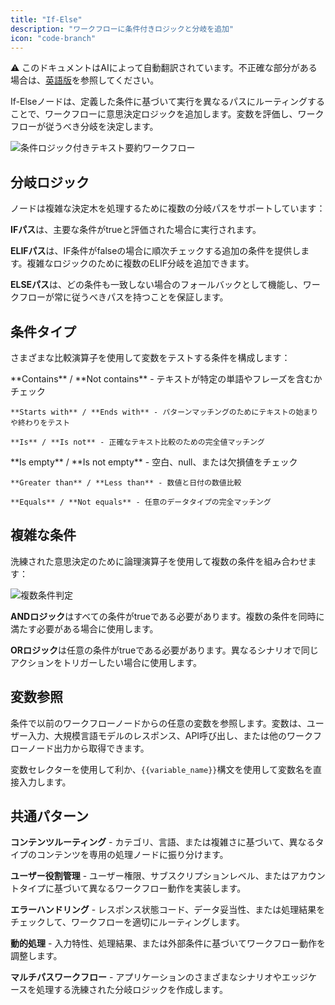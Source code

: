 ```yaml
---
title: "If-Else"
description: "ワークフローに条件付きロジックと分岐を追加"
icon: "code-branch"
---
```


<Note> ⚠️ このドキュメントはAIによって自動翻訳されています。不正確な部分がある場合は、[英語版](/en/documentation/pages/nodes/ifelse)を参照してください。</Note>


If-Elseノードは、定義した条件に基づいて実行を異なるパスにルーティングすることで、ワークフローに意思決定ロジックを追加します。変数を評価し、ワークフローが従うべき分岐を決定します。

<Frame caption="If-Else条件分岐の例">
  <img src="https://assets-docs.dify.ai/dify-enterprise-mintlify/en/guides/workflow/node/d26ffff1b2ad0989d46e80d6812cf2e7.png" alt="条件ロジック付きテキスト要約ワークフロー" />
</Frame>

## 分岐ロジック

ノードは複雑な決定木を処理するために複数の分岐パスをサポートしています：

**IFパス**は、主要な条件がtrueと評価された場合に実行されます。

**ELIFパス**は、IF条件がfalseの場合に順次チェックする追加の条件を提供します。複雑なロジックのために複数のELIF分岐を追加できます。

**ELSEパス**は、どの条件も一致しない場合のフォールバックとして機能し、ワークフローが常に従うべきパスを持つことを保証します。

## 条件タイプ

さまざまな比較演算子を使用して変数をテストする条件を構成します：

<Tabs>
  <Tab title="テキスト操作">
    **Contains** / **Not contains** - テキストが特定の単語やフレーズを含むかチェック
    
    **Starts with** / **Ends with** - パターンマッチングのためにテキストの始まりや終わりをテスト
    
    **Is** / **Is not** - 正確なテキスト比較のための完全値マッチング
  </Tab>
  
  <Tab title="値チェック">
    **Is empty** / **Is not empty** - 空白、null、または欠損値をチェック
    
    **Greater than** / **Less than** - 数値と日付の数値比較
    
    **Equals** / **Not equals** - 任意のデータタイプの完全マッチング
  </Tab>
</Tabs>

## 複雑な条件

洗練された意思決定のために論理演算子を使用して複数の条件を組み合わせます：

<Frame caption="AND/ORロジックを使用した複雑な条件構成">
  <img src="https://assets-docs.dify.ai/dify-enterprise-mintlify/en/guides/workflow/node/0b71ee7363e07298348e0c81e63481b0.png" alt="複数条件判定" />
</Frame>

**ANDロジック**はすべての条件がtrueである必要があります。複数の条件を同時に満たす必要がある場合に使用します。

**ORロジック**は任意の条件がtrueである必要があります。異なるシナリオで同じアクションをトリガーしたい場合に使用します。

## 変数参照

条件で以前のワークフローノードからの任意の変数を参照します。変数は、ユーザー入力、大規模言語モデルのレスポンス、API呼び出し、または他のワークフローノード出力から取得できます。

変数セレクターを使用して利か、`{{variable_name}}`構文を使用して変数名を直接入力します。

## 共通パターン

**コンテンツルーティング** - カテゴリ、言語、または複雑さに基づいて、異なるタイプのコンテンツを専用の処理ノードに振り分けます。

**ユーザー役割管理** - ユーザー権限、サブスクリプションレベル、またはアカウントタイプに基づいて異なるワークフロー動作を実装します。

**エラーハンドリング** - レスポンス状態コード、データ妥当性、または処理結果をチェックして、ワークフローを適切にルーティングします。

**動的処理** - 入力特性、処理結果、または外部条件に基づいてワークフロー動作を調整します。

**マルチパスワークフロー** - アプリケーションのさまざまなシナリオやエッジケースを処理する洗練された分岐ロジックを作成します。

